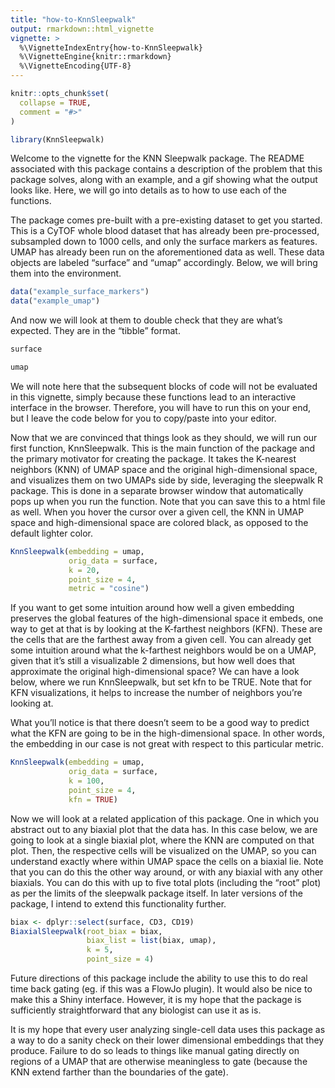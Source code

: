 ```yaml
---
title: "how-to-KnnSleepwalk"
output: rmarkdown::html_vignette
vignette: >
  %\VignetteIndexEntry{how-to-KnnSleepwalk}
  %\VignetteEngine{knitr::rmarkdown}
  %\VignetteEncoding{UTF-8}
---
```


```r
knitr::opts_chunk$set(
  collapse = TRUE,
  comment = "#>"
)
```

```r
library(KnnSleepwalk)
```

Welcome to the vignette for the KNN Sleepwalk package. The README associated with this package contains a description of the problem that this package solves, along with an example, and a gif showing what the output looks like. Here, we will go into details as to how to use each of the functions.

The package comes pre-built with a pre-existing dataset to get you started. This is a CyTOF whole blood dataset that has already been pre-processed, subsampled down to 1000 cells, and only the surface markers as features. UMAP has already been run on the aforementioned data as well. These data objects are labeled "surface" and "umap" accordingly. Below, we will bring them into the environment.

```r
data("example_surface_markers")
data("example_umap")
```

And now we will look at them to double check that they are what's expected. They are in the "tibble" format.

```r
surface
```

```r
umap
```

We will note here that the subsequent blocks of code will not be evaluated in this vignette, simply because these functions lead to an interactive interface in the browser. Therefore, you will have to run this on your end, but I leave the code below for you to copy/paste into your editor.

Now that we are convinced that things look as they should, we will run our first function, KnnSleepwalk. This is the main function of the package and the primary motivator for creating the package. It takes the K-nearest neighbors (KNN) of UMAP space and the original high-dimensional space, and visualizes them on two UMAPs side by side, leveraging the sleepwalk R package. This is done in a separate browser window that automatically pops up when you run the function. Note that you can save this to a html file as well. When you hover the cursor over a given cell, the KNN in UMAP space and high-dimensional space are colored black, as opposed to the default lighter color. 

```r
KnnSleepwalk(embedding = umap, 
             orig_data = surface, 
             k = 20, 
             point_size = 4, 
             metric = "cosine")
```
If you want to get some intuition around how well a given embedding preserves the global features of the high-dimensional space it embeds, one way to get at that is by looking at the K-farthest neighbors (KFN). These are the cells that are the farthest away from a given cell. You can already get some intuition around what the k-farthest neighbors would be on a UMAP, given that it's still a visualizable 2 dimensions, but how well does that approximate the original high-dimensional space? We can have a look below, where we run KnnSleepwalk, but set kfn to be TRUE. Note that for KFN visualizations, it helps to increase the number of neighbors you're looking at. 

What you'll notice is that there doesn't seem to be a good way to predict what the KFN are going to be in the high-dimensional space. In other words, the embedding in our case is not great with respect to this particular metric. 

```r
KnnSleepwalk(embedding = umap, 
             orig_data = surface, 
             k = 100, 
             point_size = 4, 
             kfn = TRUE)
```
Now we will look at a related application of this package. One in which you abstract out to any biaxial plot that the data has. In this case below, we are going to look at a single biaxial plot, where the KNN are computed on that plot. Then, the respective cells will be visualized on the UMAP, so you can understand exactly where within UMAP space the cells on a biaxial lie. Note that you can do this the other way around, or with any biaxial with any other biaxials. You can do this with up to five total plots (including the "root" plot) as per the limits of the sleepwalk package itself. In later versions of the package, I intend to extend this functionality further.

```r
biax <- dplyr::select(surface, CD3, CD19)
BiaxialSleepwalk(root_biax = biax, 
                 biax_list = list(biax, umap), 
                 k = 5, 
                 point_size = 4)
```

Future directions of this package include the ability to use this to do real time back gating (eg. if this was a FlowJo plugin). It would also be nice to make this a Shiny interface. However, it is my hope that the package is sufficiently straightforward that any biologist can use it as is.

It is my hope that every user analyzing single-cell data uses this package as a way to do a sanity check on their lower dimensional embeddings that they produce. Failure to do so leads to things like manual gating directly on regions of a UMAP that are otherwise meaningless to gate (because the KNN extend farther than the boundaries of the gate).
